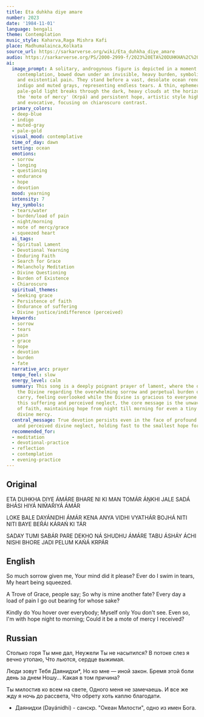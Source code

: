 ```yaml
---
title: Eta duhkha diye amare
number: 2023
date: '1984-11-01'
language: bengali
theme: Contemplation
music_style: Kaharva,Raga Mishra Kafi
place: Madhumalainca,Kolkata
source_url: https://sarkarverse.org/wiki/Eta_duhkha_diye_amare
audio: https://sarkarverse.org/PS/2000-2999-f/2023%20ETA%20DUHKHA%2C%20DIYE%20A%27MA%27RE.mp3
ai:
  image_prompt: A solitary, androgynous figure is depicted in a moment of profound
    contemplation, bowed down under an invisible, heavy burden, symbolizing deep sorrow
    and existential pain. They stand before a vast, desolate ocean rendered in deep
    indigo and muted grays, representing endless tears. A thin, ephemeral beam of
    pale-gold light breaks through the dark, heavy clouds at the horizon line, symbolizing
    the 'mote of mercy' (Krpá) and persistent hope, artistic style highly atmospheric
    and evocative, focusing on chiaroscuro contrast.
  primary_colors:
  - deep-blue
  - indigo
  - muted-gray
  - pale-gold
  visual_mood: contemplative
  time_of_day: dawn
  setting: ocean
  emotions:
  - sorrow
  - longing
  - questioning
  - endurance
  - hope
  - devotion
  mood: yearning
  intensity: 7
  key_symbols:
  - tears/water
  - burden/load of pain
  - night/morning
  - mote of mercy/grace
  - squeezed heart
  ai_tags:
  - Spiritual Lament
  - Devotional Yearning
  - Enduring Faith
  - Search for Grace
  - Melancholy Meditation
  - Divine Questioning
  - Burden of Existence
  - Chiaroscuro
  spiritual_themes:
  - Seeking grace
  - Persistence of faith
  - Endurance of suffering
  - Divine justice/indifference (perceived)
  keywords:
  - sorrow
  - tears
  - pain
  - grace
  - hope
  - devotion
  - burden
  - fate
  narrative_arc: prayer
  tempo_feel: slow
  energy_level: calm
  summary: This song is a deeply poignant prayer of lament, where the devotee questions
    the Divine regarding the overwhelming sorrow and perpetual burden of pain they
    carry, feeling overlooked while the Divine is gracious to everyone else. Despite
    this suffering and perceived neglect, the core message is the unwavering continuation
    of faith, maintaining hope from night till morning for even a tiny fragment of
    divine mercy.
  central_message: True devotion persists even in the face of profound personal suffering
    and perceived divine neglect, holding fast to the smallest hope for grace.
  recommended_for:
  - meditation
  - devotional-practice
  - reflection
  - contemplation
  - evening-practice
---
```


## Original

ETA DUHKHA DIYE ÁMÁRE
BHARE NI KI MAN TOMÁR
ÁṊKHI JALE SADÁ BHÁSI
HIYÁ NIḾAŔIYÁ ÁMÁR

LOKE BALE DAYÁNIDHI
ÁMÁR KENA ANYA VIDHI
VYATHÁR BOJHÁ NITI NITI
BAYE BEŔÁI KÁRAŃ KI TÁR

SADAY TUMI SABÁR PARE
DEKHO NÁ SHUDHU ÁMÁRE
TABU ÁSHÁY ÁCHI NISHI BHORE
JADI PELUM KAŃÁ KRPÁR

## English

So much sorrow given me,
Your mind did it please?
Ever do I swim in tears,
My heart being squeezed.

A Trove of Grace, people say;
So why is mine another fate?
Every day a load of pain
I go out bearing for whose sake?

Kindly do You hover over everybody;
Myself only You don't see.
Even so, I'm with hope night to morning;
Could it be a mote of mercy I received?

## Russian

Столько горя Ты мне дал,
Неужели Ты не насытился?
В потоке слез я вечно утопаю,
Что льются, сердце выжимая.

Люди зовут Тебя Даянидхи*,
Но ко мне — иной закон.
Бремя этой боли день за днем
Ношу... Какая в том причина?

Ты милостив ко всем на свете,
Одного меня не замечаешь.
И все же жду я ночь до рассвета,
Что обрету хоть каплю благодати.

* Даянидхи (Dayánidhi) - санскр. "Океан Милости", одно из имен Бога.